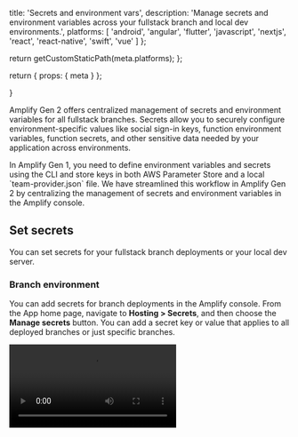 
  title: 'Secrets and environment vars',
  description: 'Manage secrets and environment variables across your fullstack branch and local dev environments.',
  platforms: [
    'android',
    'angular',
    'flutter',
    'javascript',
    'nextjs',
    'react',
    'react-native',
    'swift',
    'vue'
  ]
};

  return getCustomStaticPath(meta.platforms);
};

  return {
    props: {
      meta
    }
  };

}

Amplify Gen 2 offers centralized management of secrets and environment variables for all fullstack branches. Secrets allow you to securely configure environment-specific values like social sign-in keys, function environment variables, function secrets, and other sensitive data needed by your application across environments.

<Accordion title="How is this different from Amplify Gen 1?" eyebrow='FAQ'>
  In Amplify Gen 1, you need to define environment variables and secrets using the CLI and store keys in both AWS Parameter Store and a local `team-provider.json` file. We have streamlined this workflow in Amplify Gen 2 by centralizing the management of secrets and environment variables in the Amplify console.
</Accordion>

## Set secrets

You can set secrets for your fullstack branch deployments or your local dev server.

### Branch environment

You can add secrets for branch deployments in the Amplify console. From the App home page, navigate to **Hosting > Secrets**, and then choose the **Manage secrets** button. You can add a secret key or value that applies to all deployed branches or just specific branches.

<Video src="/images/gen2/secrets-and-vars/secrets.mp4" description="Video - Secrets" />

Secrets are stored in AWS Systems Manager Parameter Store under the following naming conventions:

- Secrets that apply to all branches: `/amplify/shared/<app-id>/<secret-key>`
- Secrets that apply to a specific branch: `/amplify/<app-id>/<branchname>/<secret-key>`

### Local environment

[comment]: <> (When editing this section, also update /gen2/deploy-and-host/sandbox-environments/features/index.md -)

<Callout info>
  Secrets set in a sandbox do not show up in the Amplify console. You can view them in the AWS Parameter Store console.
</Callout>

When testing features locally, you might want to test with real secrets. You can add secrets while running the cloud sandbox with the following command:

```bash title="Terminal" showLineNumbers={false}
npx ampx sandbox secret set foo
? Enter secret value: ###
Done!

> npx ampx sandbox secret set bar
? Enter secret value: ###
Done!
```

## Access secrets

Once you have set a secret, you can access the values in code by calling the `secret()` function. The following example shows how to set up social sign-in with authentication in your app. Depending on your environment, Amplify will automatically load the correct secret value with no extra configuration.

```ts
import { defineAuth, secret } from '@aws-amplify/backend';

export const auth = defineAuth({
  loginWith: {
    email: true,
    externalProviders: {
      facebook: {
        clientId: secret('foo'),
        clientSecret: secret('bar')
      }
    }
  }
});
```

## Remove secrets

<Callout warning>
When deleting branch environments or sandbox environments, you need to manually delete the secrets as well.
</Callout>

### Branch environment

Secrets that are used in branch deployments can be managed directly in the Amplify console. You can remove them under **Secret management** by choosing **Remove**.

![Removing application secrets in Secret management section of Amplify console.](/images/gen2/secrets-and-vars/secret-management.png)

### Local environment

To remove a secret in your local environment, run the following command in your terminal:

```bash title="Terminal" showLineNumbers={false}
npx ampx sandbox secret remove foo
```

## Set environment variables

Environment variables work like key-value pairs to help manage configurable settings across different deployment environments, including development, staging, and production. Unlike secrets, which store sensitive data, environment variables are typically nonconfidential and are used for controlling application behavior in different environments. Another key difference is that environment variables are stored and managed by the Amplify managed service. You can set environment variables in the Amplify console (view the [AWS Amplify Hosting User Guide](https://docs.aws.amazon.com/amplify/latest/userguide/environment-variables.html#setting-env-vars) for detailed instructions).

<Video src="/images/gen2/secrets-and-vars/env-vars.mp4" description="Video - Secrets" />

## Access environment variables

You can enable access to environment variables for your fullstack branch deployments or your local dev server.

### Branch environment

You can manage your branch environment access through the Amplify console.

1. First, create an environment variable in the Amplify console (in this example, you will name it `REACT_APP_TEST_VARIABLE`)

1. Next, navigate to the Build Settings in console (or to the `amplify.yml` file) and update the build settings to pipe the environment variable into a file. Here is an example of writing it into an `.env` file:

```yml title="amplify.yml"
build:
  commands:
    // highlight-next-line
    - echo "REACT_APP_TEST_VARIABLE=$REACT_APP_TEST_VARIABLE" >> .env
    - npm run build
```

<Callout info>
With the implementation above, the environment variable is written in a `.env` file. However, you can write it to any file depending on your platform.

- For Flutter, you can still use `.env` with an external package or generate your configuration file in Dart or JSON format.
- For Android, you can use Build Configurations or Gradle variables.
- For iOS, you can update your plist file with the necessary code or create a configuration file in JSON format.
</Callout>

Now the `.env` can access the environment variable through `process.env` in your client code:

```typescript
console.log('REACT_APP_TEST_VARIABLE', process.env.REACT_APP_TEST_VARIABLE);
```

### Local environment

When working on your local machine, you must manually load the sandbox's environment variables. First, add the environment variable in your `.env.local` file. Then, a library such as [`@dotenvx/dotenvx`](https://www.npmjs.com/package/@dotenvx/dotenvx) can load the environment variables, which you can then reference with `process.env`.
